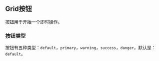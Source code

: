 
<Meta
  title="组件/MGrid 按钮"
/>

## Grid按钮

按钮用于开始一个即时操作。

### 按钮类型

按钮有五种类型：`default`，`primary`，`warning`，`success`，`danger`，默认是：`default`。
